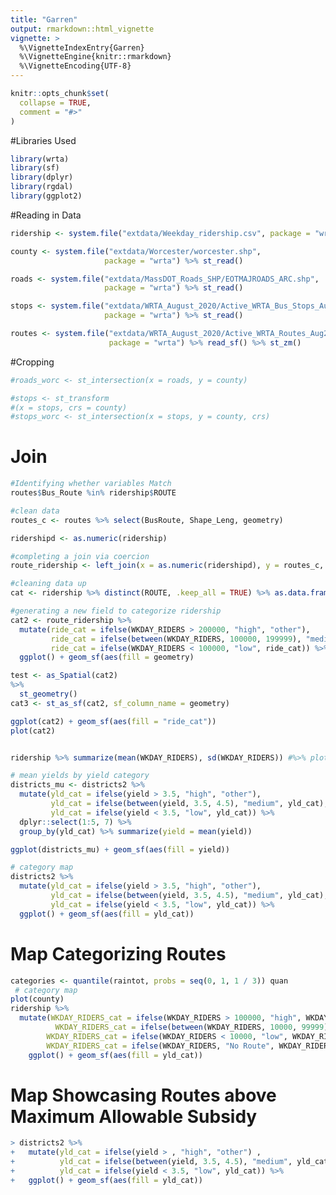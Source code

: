 ```yaml
---
title: "Garren"
output: rmarkdown::html_vignette
vignette: >
  %\VignetteIndexEntry{Garren}
  %\VignetteEngine{knitr::rmarkdown}
  %\VignetteEncoding{UTF-8}
---
```


```r
knitr::opts_chunk$set(
  collapse = TRUE,
  comment = "#>"
)
```


#Libraries Used
```r
library(wrta)
library(sf)
library(dplyr)
library(rgdal)
library(ggplot2)
```

#Reading in Data
```r
ridership <- system.file("extdata/Weekday_ridership.csv", package = "wrta") %>% st_read

county <- system.file("extdata/Worcester/worcester.shp",
                     package = "wrta") %>% st_read() 

roads <- system.file("extdata/MassDOT_Roads_SHP/EOTMAJROADS_ARC.shp",
                     package = "wrta") %>% st_read() 

stops <- system.file("extdata/WRTA_August_2020/Active_WRTA_Bus_Stops_Aug2020.shp",
                     package = "wrta") %>% st_read()

routes <- system.file("extdata/WRTA_August_2020/Active_WRTA_Routes_Aug2020.shp",
                      package = "wrta") %>% read_sf() %>% st_zm()

```

#Cropping
```r
#roads_worc <- st_intersection(x = roads, y = county) 

#stops <- st_transform
#(x = stops, crs = county)
#stops_worc <- st_intersection(x = stops, y = county, crs)

```

# Join
```r
#Identifying whether variables Match
routes$Bus_Route %in% ridership$ROUTE

#clean data
routes_c <- routes %>% select(BusRoute, Shape_Leng, geometry) 

ridershipd <- as.numeric(ridership)

#completing a join via coercion
route_ridership <- left_join(x = as.numeric(ridershipd), y = routes_c, by = c("ROUTE", "BusRoute")) 

```


```r
#cleaning data up
cat <- ridership %>% distinct(ROUTE, .keep_all = TRUE) %>% as.data.frame() 

#generating a new field to categorize ridership
cat2 <- route_ridership %>% 
  mutate(ride_cat = ifelse(WKDAY_RIDERS > 200000, "high", "other"), 
         ride_cat = ifelse(between(WKDAY_RIDERS, 100000, 199999), "medium", ride_cat),
         ride_cat = ifelse(WKDAY_RIDERS < 100000, "low", ride_cat)) %>% 
  ggplot() + geom_sf(aes(fill = geometry)

test <- as_Spatial(cat2)
%>% 
  st_geometry()
cat3 <- st_as_sf(cat2, sf_column_name = geometry)

ggplot(cat2) + geom_sf(aes(fill = "ride_cat"))
plot(cat2)


ridership %>% summarize(mean(WKDAY_RIDERS), sd(WKDAY_RIDERS)) #%>% plot()

# mean yields by yield category
districts_mu <- districts2 %>% 
  mutate(yld_cat = ifelse(yield > 3.5, "high", "other"), 
         yld_cat = ifelse(between(yield, 3.5, 4.5), "medium", yld_cat),
         yld_cat = ifelse(yield < 3.5, "low", yld_cat)) %>% 
  dplyr::select(1:5, 7) %>% 
  group_by(yld_cat) %>% summarize(yield = mean(yield))

ggplot(districts_mu) + geom_sf(aes(fill = yield))

# category map
districts2 %>% 
  mutate(yld_cat = ifelse(yield > 3.5, "high", "other"), 
         yld_cat = ifelse(between(yield, 3.5, 4.5), "medium", yld_cat),
         yld_cat = ifelse(yield < 3.5, "low", yld_cat)) %>% 
  ggplot() + geom_sf(aes(fill = yld_cat))

```

# Map Categorizing Routes
```r
categories <- quantile(raintot, probs = seq(0, 1, 1 / 3)) quan
 # category map
plot(county)
ridership %>% 
  mutate(WKDAY_RIDERS_cat = ifelse(WKDAY_RIDERS > 100000, "high", WKDAY_RIDERS_cat),  
          WKDAY_RIDERS_cat = ifelse(between(WKDAY_RIDERS, 10000, 99999), "medium", WKDAY_RIDERS_cat),
        WKDAY_RIDERS_cat = ifelse(WKDAY_RIDERS < 10000, "low", WKDAY_RIDERS_cat),
        WKDAY_RIDERS_cat = ifelse(WKDAY_RIDERS, "No Route", WKDAY_RIDERS_cat)) %>% 
    ggplot() + geom_sf(aes(fill = yld_cat))

```

# Map Showcasing Routes above Maximum Allowable Subsidy

```r
> districts2 %>% 
+   mutate(yld_cat = ifelse(yield > , "high", "other") , 
+          yld_cat = ifelse(between(yield, 3.5, 4.5), "medium", yld_cat),
+          yld_cat = ifelse(yield < 3.5, "low", yld_cat)) %>% 
+   ggplot() + geom_sf(aes(fill = yld_cat))
```

